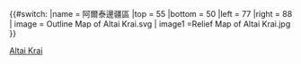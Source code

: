 {{#switch:{{{1}}}
|name   = 阿爾泰邊疆區
|top    = 55
|bottom = 50
|left   = 77
|right  = 88
| image  = Outline Map of Altai Krai.svg
| image1  =Relief Map of Altai Krai.jpg
}}<noinclude>{{Location map/Info}}

[[Category:俄羅斯聯邦主體地理位置圖模板|Altai Krai]]</noinclude>